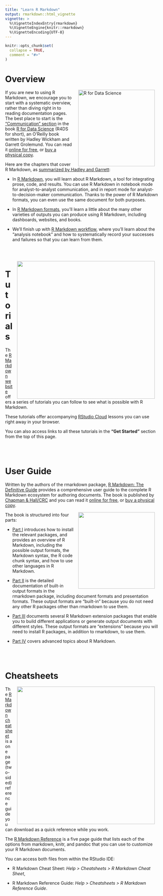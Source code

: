 ```yaml
---
title: "Learn R Markdown"
output: rmarkdown::html_vignette
vignette: >
  %\VignetteIndexEntry{rmarkdown}
  %\VignetteEngine{knitr::rmarkdown}
  %\VignetteEncoding{UTF-8}
---
```


```r
knitr::opts_chunk$set(
  collapse = TRUE,
  comment = "#>"
)
```



# Overview

<a href="https://r4ds.had.co.nz/"><img src="https://r4ds.had.co.nz/cover.png" alt="R for Data Science" width="250" style="padding: 0 15px; float: right;"/></a>

If you are new to using R Markdown, we encourage you to start with a systematic overview, rather than diving right in to reading documentation pages. The best place to start is the ["Communication" section](https://r4ds.had.co.nz/communicate-intro.html) in the book [R for Data Science](https://r4ds.had.co.nz/) (R4DS for short), an O’Reilly book written by Hadley Wickham and Garrett Grolemund. You can read it [online for free](https://r4ds.had.co.nz/), or [buy a physical copy](https://www.amazon.com/R-Data-Science-Hadley-Wickham/dp/1491910399/ref=as_li_ss_tl?ie=UTF8&qid=1469550189&sr=8-1&keywords=R+for+data+science&linkCode=sl1&tag=devtools-20&linkId=6fe0069f9605cf847ed96c191f4e84dd).

Here are the chapters that cover R Markdown, as [summarized by Hadley and Garrett](https://r4ds.had.co.nz/communicate-intro.html):

* In [R Markdown](https://r4ds.had.co.nz/r-markdown.html), you will learn about R Markdown, a tool for integrating
  prose, code, and results. You can use R Markdown in notebook mode for 
  analyst-to-analyst communication, and in report mode for 
  analyst-to-decision-maker communication. Thanks to the power of R Markdown
  formats, you can even use the same document for both purposes.
  
* In [R Markdown formats](https://r4ds.had.co.nz/r-markdown-formats.html), you'll learn a little about the many other varieties
  of outputs you can produce using R Markdown, including dashboards, websites,
  and books.
  
* We'll finish up with [R Markdown workflow](https://r4ds.had.co.nz/r-markdown-workflow.html), where you'll learn about the
  "analysis notebook" and how to systematically record your successes and failures so that you can learn from them.
  
<br>
<br>

<a href="https://rmarkdown.rstudio.com/lesson-1.html"><img src="https://raw.githubusercontent.com/rstudio/rmarkdown/gh-pages/lesson-images/params-1-hawaii.png" alt="" width="450" style="padding: 0 15px; float: right;"/></a>

# Tutorials

The [R Markdown website](https://rmarkdown.rstudio.com/lesson-1.html) offers a series of tutorials you can follow to see what is possible with R Markdown. 

These tutorials offer accompanying [RStudio Cloud](https://rstudio.cloud/) lessons you can use right away in your browser.

You can also access links to all these tutorials in the **"Get Started"** section from the top of this page.

<br>
<br>

# User Guide

Written by the authors of the rmarkdown package, [R Markdown: The Definitive Guide](https://bookdown.org/yihui/rmarkdown/) provides a comprehensive user guide to the complete R Markdown ecosystem for authoring documents. The book is published by [Chapman & Hall/CRC](https://www.crcpress.com/R-Markdown-The-Definitive-Guide/Xie-Allaire-Grolemund/p/book/9781138359338) and you can read it [online for free](https://bookdown.org/yihui/rmarkdown/), or [buy a physical copy](https://www.amazon.com/Markdown-Definitive-Guide-Chapman-Hall/dp/1138359335/ref=sr_1_2?crid=2ARZ1GUXDSGYZ&keywords=r+markdown+the+definitive+guide&qid=1555525356&s=gateway&sprefix=rmarkdown%2Caps%2C205&sr=8-2-spell).

<a href="https://bookdown.org/yihui/rmarkdown/"><img src="https://raw.githubusercontent.com/rstudio/rmarkdown-book/master/images/cover.png" alt="" width="250" style="padding: 0 15px; float: right;"/></a>

The book is structured into four parts:

* [Part I](https://bookdown.org/yihui/rmarkdown/installation.html) introduces how to install the relevant packages, and provides an overview of R Markdown, including the possible output formats, the Markdown syntax, the R code chunk syntax, and how to use other languages in R Markdown.

* [Part II](https://bookdown.org/yihui/rmarkdown/documents.html) is the detailed documentation of built-in output formats in the rmarkdown package, including document formats and presentation formats. These output formats are "built-in" because you do not need any other R packages other than rmarkdown to use them.

* [Part III](https://bookdown.org/yihui/rmarkdown/dashboards.html) documents several R Markdown extension packages that enable you to build different applications or generate output documents with different styles. These output formats are "extensions" because you will need to install R packages, in addition to rmarkdown, to use them.

* [Part IV](https://bookdown.org/yihui/rmarkdown/parameterized-reports.html) covers advanced topics about R Markdown.

<br>
<br>

# Cheatsheets

<a href="https://github.com/rstudio/cheatsheets/raw/master/rmarkdown-2.0.pdf"><img src="https://www.rstudio.com/wp-content/uploads/2018/08/rmarkdown-2.0.png" alt="" width="450" style="padding: 0 15px; float: right;"/></a>

The [R Markdown cheatsheet](https://github.com/rstudio/cheatsheets/raw/master/rmarkdown-2.0.pdf) is a one page (two-sided) reference guide you can download as a quick reference while you work.

The [R Markdown Reference](https://www.rstudio.com/wp-content/uploads/2015/03/rmarkdown-reference.pdf) is a five page guide that lists each of the options from markdown, knitr, and pandoc that you can use to customize your R Markdown documents. 

You can access both files from within the RStudio IDE:

+ R Markdown Cheat Sheet: *Help > Cheatsheets > R Markdown Cheat Sheet*,

+ R Markdown Reference Guide: *Help > Cheatsheets > R Markdown Reference Guide*.

